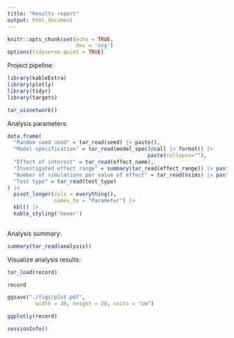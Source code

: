 ```yaml
---
title: "Results report"
output: html_document
---
```



```r
knitr::opts_chunk$set(echo = TRUE,
                      dev = 'svg')
options(tidyverse.quiet = TRUE)
```

Project pipeline:

```r
library(kableExtra)
library(plotly)
library(tidyr)
library(targets)

tar_visnetwork()
```

Analysis parameters:

```r
data.frame(
  "Random seed used" = tar_read(seed) |> paste(),
  "Model specification" = tar_read(model_spec)@call |> format() |>
                                             paste(collapse=""),
  "Effect of interest" = tar_read(effect_name),
  "Investigated effect range" = summary(tar_read(effect_range)) |> paste(collapse=" "),
  "Number of simulations per value of effect" = tar_read(nsims) |> paste(),
  "Test type" = tar_read(test_type)
) |>
  pivot_longer(cols = everything(),
               names_to = "Parameter") |>
  kbl() |>
  kable_styling('hover')
 
```

Analysis summary:

```r
summary(tar_read(analysis))
``` 

Visualize analysis results:

```r
tar_load(record)

record

ggsave("./figs/plot.pdf",
         width = 30, height = 20, units = "cm")
```

```r
ggplotly(record)
```

```r
sessionInfo()
```
